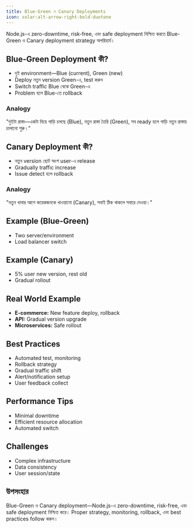 ```yaml
---
title: Blue-Green ও Canary Deployments
icon: solar:alt-arrow-right-bold-duotone
---
```


Node.js-এ zero-downtime, risk-free, এবং safe deployment নিশ্চিত করতে Blue-Green ও Canary deployment strategy অপরিহার্য।

## Blue-Green Deployment কী?
- দুই environment—Blue (current), Green (new)
- Deploy নতুন version Green-এ, test করুন
- Switch traffic Blue থেকে Green-এ
- Problem হলে Blue-তে rollback

### Analogy
"দুইটা রাস্তা—একটা দিয়ে গাড়ি চলছে (Blue), নতুন রাস্তা তৈরি (Green), সব ready হলে গাড়ি নতুন রাস্তায় চালানো শুরু।"

## Canary Deployment কী?
- নতুন version ছোট অংশ user-এ release
- Gradually traffic increase
- Issue detect হলে rollback

### Analogy
"নতুন খাবার আগে কয়েকজনকে খাওয়ানো (Canary), সবাই ঠিক থাকলে সবারে দেওয়া।"

## Example (Blue-Green)
- Two server/environment
- Load balancer switch

## Example (Canary)
- 5% user new version, rest old
- Gradual rollout

## Real World Example
- **E-commerce:** New feature deploy, rollback
- **API:** Gradual version upgrade
- **Microservices:** Safe rollout

## Best Practices
- Automated test, monitoring
- Rollback strategy
- Gradual traffic shift
- Alert/notification setup
- User feedback collect

## Performance Tips
- Minimal downtime
- Efficient resource allocation
- Automated switch

## Challenges
- Complex infrastructure
- Data consistency
- User session/state

## উপসংহার

Blue-Green ও Canary deployment—Node.js-এ zero-downtime, risk-free, এবং safe deployment নিশ্চিত করে। Proper strategy, monitoring, rollback, এবং best practices follow করুন।
